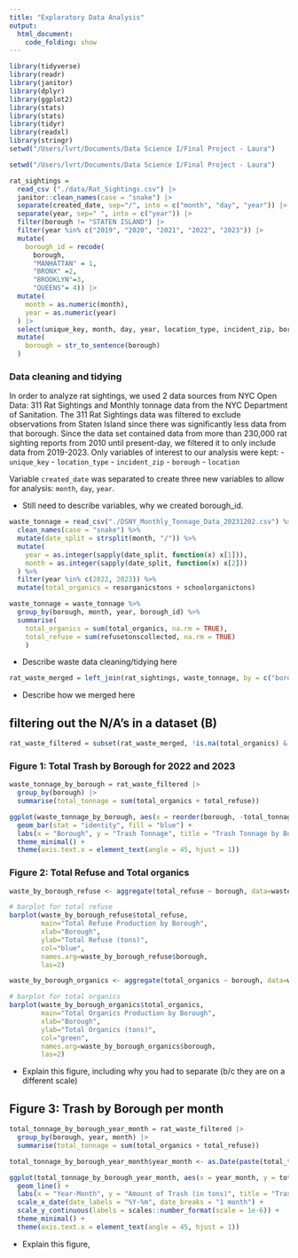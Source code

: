 ```yaml
---
title: "Exploratory Data Analysis"
output: 
  html_document:
    code_folding: show
---
```

```r
library(tidyverse)
library(readr)
library(janitor)
library(dplyr)
library(ggplot2)
library(stats)
library(stats)
library(tidyr)
library(readxl)
library(stringr)
setwd("/Users/lvrt/Documents/Data Science I/Final Project - Laura")
```

```r
setwd("/Users/lvrt/Documents/Data Science I/Final Project - Laura")

rat_sightings = 
  read_csv ("./data/Rat_Sightings.csv") |>
  janitor::clean_names(case = "snake") |>
  separate(created_date, sep="/", into = c("month", "day", "year")) |> 
  separate(year, sep=" ", into = c("year")) |>
  filter(borough != "STATEN ISLAND") |> 
  filter(year %in% c("2019", "2020", "2021", "2022", "2023")) |>
  mutate(
    borough_id = recode(
      borough, 
      "MANHATTAN" = 1,
      "BRONX" =2,
      "BROOKLYN"=3,
      "QUEENS"= 4)) |>
  mutate(
    month = as.numeric(month),
    year = as.numeric(year)
  ) |>
  select(unique_key, month, day, year, location_type, incident_zip, borough, location, borough_id) |>
  mutate(
    borough = str_to_sentence(borough)
  )
```

### Data cleaning and tidying 
In order to analyze rat sightings, we used 2 data sources from NYC Open Data: 311 Rat Sightings and Monthly tonnage data from the NYC Department of Sanitation. The 311 Rat Sightings data was filtered to exclude observations from Staten Island since there was significantly less data from that borough. Since the data set contained data from more than 230,000 rat sighting reports from 2010 until present-day, we filtered it to only include data from 2019-2023. Only variables of interest to our analysis were kept: 
 - `unique_key`
 - `location_type`
 - `incident_zip`
 - `borough`
 - `location`

Variable `created_date` was separated to create three new variables to allow for analysis: `month`, `day`, `year`. 

- Still need to describe variables, why we created borough_id. 

```r
waste_tonnage = read_csv("./DSNY_Monthly_Tonnage_Data_20231202.csv") %>%
  clean_names(case = "snake") %>%
  mutate(date_split = strsplit(month, "/")) %>%
  mutate(
    year = as.integer(sapply(date_split, function(x) x[1])),
    month = as.integer(sapply(date_split, function(x) x[2]))
  ) %>%
  filter(year %in% c(2022, 2023)) %>% 
  mutate(total_organics = resorganicstons + schoolorganictons)

waste_tonnage = waste_tonnage %>% 
  group_by(borough, month, year, borough_id) %>% 
  summarise(
    total_organics = sum(total_organics, na.rm = TRUE),
    total_refuse = sum(refusetonscollected, na.rm = TRUE)
    )
```
- Describe waste data cleaning/tidying here

```r
rat_waste_merged = left_join(rat_sightings, waste_tonnage, by = c("borough_id", "month", "year", "borough"))
```
- Describe how we merged here

## filtering out the N/A's in a dataset (B)
```r
rat_waste_filtered = subset(rat_waste_merged, !is.na(total_organics) & !is.na(total_refuse))
```

### Figure 1: Total Trash by Borough for 2022 and 2023
```r
waste_tonnage_by_borough = rat_waste_filtered |> 
  group_by(borough) |> 
  summarise(total_tonnage = sum(total_organics + total_refuse))

ggplot(waste_tonnage_by_borough, aes(x = reorder(borough, -total_tonnage), y = total_tonnage)) +
  geom_bar(stat = "identity", fill = "blue") +
  labs(x = "Borough", y = "Trash Tonnage", title = "Trash Tonnage by Borough, 2022 - 2023") +
  theme_minimal() +
  theme(axis.text.x = element_text(angle = 45, hjust = 1))
```

### Figure 2: Total Refuse and Total organics 
```r
waste_by_borough_refuse <- aggregate(total_refuse ~ borough, data=waste_tonnage, sum)

# barplot for total refuse
barplot(waste_by_borough_refuse$total_refuse,
        main="Total Refuse Production by Borough",
        xlab="Borough",
        ylab="Total Refuse (tons)",
        col="blue",
        names.arg=waste_by_borough_refuse$borough,
        las=2)

waste_by_borough_organics <- aggregate(total_organics ~ borough, data=waste_tonnage, sum)

# barplot for total organics
barplot(waste_by_borough_organics$total_organics,
        main="Total Organics Production by Borough",
        xlab="Borough",
        ylab="Total Organics (tons)",
        col="green",
        names.arg=waste_by_borough_organics$borough,
        las=2)
```

- Explain this figure, including why you had to separate (b/c they are on a different scale)

## Figure 3: Trash by Borough per month 
```r
total_tonnage_by_borough_year_month = rat_waste_filtered |> 
  group_by(borough, year, month) |> 
  summarise(total_tonnage = sum(total_organics + total_refuse))

total_tonnage_by_borough_year_month$year_month <- as.Date(paste(total_tonnage_by_borough_year_month$year, total_tonnage_by_borough_year_month$month, "01", sep = "-"))

ggplot(total_tonnage_by_borough_year_month, aes(x = year_month, y = total_tonnage, group = borough, color = borough)) +
  geom_line() +
  labs(x = "Year-Month", y = "Amount of Trash (in tons)", title = "Trash Tonnage by Month and Borough") +
  scale_x_date(date_labels = "%Y-%m", date_breaks = "1 month") +
  scale_y_continuous(labels = scales::number_format(scale = 1e-6)) +
  theme_minimal() +
  theme(axis.text.x = element_text(angle = 45, hjust = 1))

```

- Explain this figure,